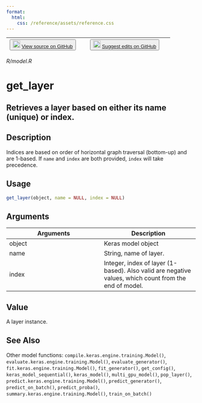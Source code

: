 ```yaml
---
format:
  html:
    css: /reference/assets/reference.css
---
```


| <button class="button"> ![](/reference/assets/GitHub-Mark-32px.png){width="20"} [View source on GitHub](https://github.com/rstudio/keras//blob/main/R/model.R) </button> | <button class="button"> ![](/reference/assets/GitHub-Mark-32px.png){width="20"} [Suggest edits on GitHub](https://github.com/rstudio/keras//edit/main/R/model.R) </button> |
|:------------------------------:|:--------------------------------------:|

*R/model.R*

# get_layer

## Retrieves a layer based on either its name (unique) or index.

## Description
Indices are based on order of horizontal graph traversal (bottom-up) and are 1-based. If `name` and `index` are both provided, `index` will take precedence. 


## Usage
```r
get_layer(object, name = NULL, index = NULL) 
```

## Arguments
|Arguments|Description|
|---|---|
| object | Keras model object |
| name | String, name of layer. |
| index | Integer, index of layer (1-based). Also valid are negative values, which count from the end of model. |



## Value
A layer instance. 



## See Also
Other model functions:  `compile.keras.engine.training.Model()`, `evaluate.keras.engine.training.Model()`, `evaluate_generator()`, `fit.keras.engine.training.Model()`, `fit_generator()`, `get_config()`, `keras_model_sequential()`, `keras_model()`, `multi_gpu_model()`, `pop_layer()`, `predict.keras.engine.training.Model()`, `predict_generator()`, `predict_on_batch()`, `predict_proba()`, `summary.keras.engine.training.Model()`, `train_on_batch()`

